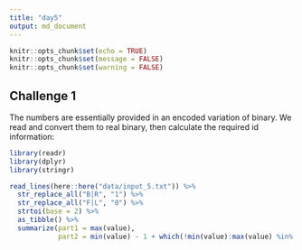 ```yaml
---
title: "day5"
output: md_document
---
```


```r
knitr::opts_chunk$set(echo = TRUE)
knitr::opts_chunk$set(message = FALSE)
knitr::opts_chunk$set(warning = FALSE)
```

## Challenge 1

The numbers are essentially provided in an encoded variation of binary. We read and convert them to real binary, then calculate the required id information:

```r
library(readr)
library(dplyr)
library(stringr)

read_lines(here::here("data/input_5.txt")) %>% 
  str_replace_all("B|R", "1") %>% 
  str_replace_all("F|L", "0") %>% 
  strtoi(base = 2) %>%
  as_tibble() %>% 
  summarize(part1 = max(value),
            part2 = min(value) - 1 + which(!min(value):max(value) %in% value))
```